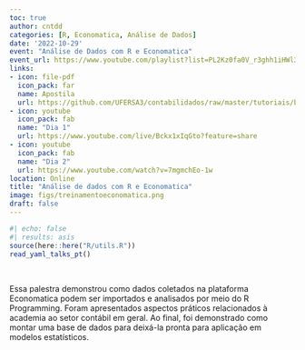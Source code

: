 ```yaml
---
toc: true
author: cntdd
categories: [R, Economatica, Análise de Dados]
date: '2022-10-29'
event: "Análise de Dados com R e Economatica"
event_url: https://www.youtube.com/playlist?list=PL2Kz0fa0V_r3ghh1iHWl31CYr5bVc0Jfo
links:
- icon: file-pdf
  icon_pack: far
  name: Apostila
  url: https://github.com/UFERSA3/contabilidados/raw/master/tutoriais/basicoR/basicoR.pdf
- icon: youtube
  icon_pack: fab
  name: "Dia 1"
  url: https://www.youtube.com/live/Bckx1xIqGto?feature=share
- icon: youtube
  icon_pack: fab
  name: "Dia 2"
  url: https://www.youtube.com/watch?v=7mgmchEo-1w
location: Online
title: "Análise de dados com R e Economatica"
image: figs/treinamentoeconomatica.png
draft: false
---
```


```r
#| echo: false
#| results: asis
source(here::here("R/utils.R"))
read_yaml_talks_pt()
```

<br>

Essa palestra demonstrou como dados coletados na plataforma Economatica podem
ser importados e analisados por meio do R Programming. Foram apresentados aspectos
práticos relacionados à academia ao setor contábil em geral. Ao final, foi 
demonstrado como montar uma base de dados para deixá-la pronta para aplicação
em modelos estatísticos.
